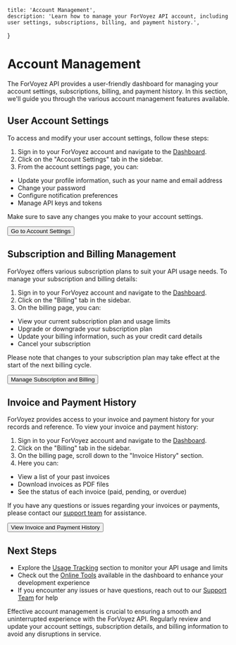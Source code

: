     title: 'Account Management',
    description: 'Learn how to manage your ForVoyez API account, including user settings, subscriptions, billing, and payment history.',
}

# Account Management

The ForVoyez API provides a user-friendly dashboard for managing your account settings, subscriptions, billing, and payment history. In this section, we'll guide you through the various account management features available.

## User Account Settings

To access and modify your user account settings, follow these steps:

1. Sign in to your ForVoyez account and navigate to the [Dashboard](https://forvoyez.com/app).
2. Click on the "Account Settings" tab in the sidebar.
3. From the account settings page, you can:
- Update your profile information, such as your name and email address
- Change your password
- Configure notification preferences
- Manage API keys and tokens

Make sure to save any changes you make to your account settings.

<div className="not-prose">
    <Button href="https://forvoyez.com/app/account" variant="text" arrow="right">
        Go to Account Settings
    </Button>
</div>

## Subscription and Billing Management

ForVoyez offers various subscription plans to suit your API usage needs. To manage your subscription and billing details:

1. Sign in to your ForVoyez account and navigate to the [Dashboard](https://forvoyez.com/app).
2. Click on the "Billing" tab in the sidebar.
3. On the billing page, you can:
- View your current subscription plan and usage limits
- Upgrade or downgrade your subscription plan
- Update your billing information, such as your credit card details
- Cancel your subscription

Please note that changes to your subscription plan may take effect at the start of the next billing cycle.

<div className="not-prose">
    <Button href="https://forvoyez.com/app/billing" variant="text" arrow="right">
        Manage Subscription and Billing
    </Button>
</div>

## Invoice and Payment History

ForVoyez provides access to your invoice and payment history for your records and reference. To view your invoice and payment history:

1. Sign in to your ForVoyez account and navigate to the [Dashboard](https://forvoyez.com/app).
2. Click on the "Billing" tab in the sidebar.
3. On the billing page, scroll down to the "Invoice History" section.
4. Here you can:
- View a list of your past invoices
- Download invoices as PDF files
- See the status of each invoice (paid, pending, or overdue)

If you have any questions or issues regarding your invoices or payments, please contact our [support team](https://forvoyez.com/contact) for assistance.

<div className="not-prose">
    <Button href="https://forvoyez.com/app/billing#invoice-history" variant="text" arrow="right">
        View Invoice and Payment History
    </Button>
</div>

## Next Steps

- Explore the [Usage Tracking](/usage-tracking) section to monitor your API usage and limits
- Check out the [Online Tools](/online-tools) available in the dashboard to enhance your development experience
- If you encounter any issues or have questions, reach out to our [Support Team](https://forvoyez.com/contact) for help

Effective account management is crucial to ensuring a smooth and uninterrupted experience with the ForVoyez API. Regularly review and update your account settings, subscription details, and billing information to avoid any disruptions in service.